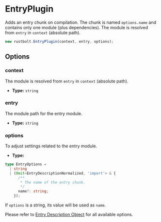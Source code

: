 # EntryPlugin

Adds an entry chunk on compilation. The chunk is named `options.name` and contains only one module (plus dependencies). The module is resolved from `entry` in `context` (absolute path).

```js
new rustbolt.EntryPlugin(context, entry, options);
```

## Options

### context

The module is resolved from `entry` in `context` (absolute path).

- **Type:** `string`

### entry

The module path for the entry module.

- **Type:** `string`

### options

To adjust settings related to the entry module.

- **Type:**

```ts
type EntryOptions =
  | string
  | (Omit<EntryDescriptionNormalized, 'import'> & {
      /**
       * The name of the entry chunk.
       */
      name?: string;
    });
```

If `options` is a string, its value will be used as `name`.

Please refer to [Entry Description Object](/config/entry#entry-description-object) for all available options.
